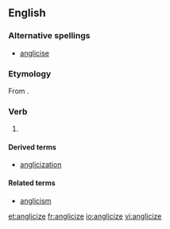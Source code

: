 ==English==

===Alternative spellings===
*[[anglicise]]

===Etymology===
From {{L.}} {{term|Anglicus|lang=la}}.

===Verb===
{{en-verb|anglicizes|anglicizing|anglicized|anglicized}}

# {{transitive}} {{alternative spelling of|[[anglicise]]}}

====Derived terms====
*[[anglicization]]

====Related terms====
*[[anglicism]]

[[et:anglicize]]
[[fr:anglicize]]
[[io:anglicize]]
[[vi:anglicize]]